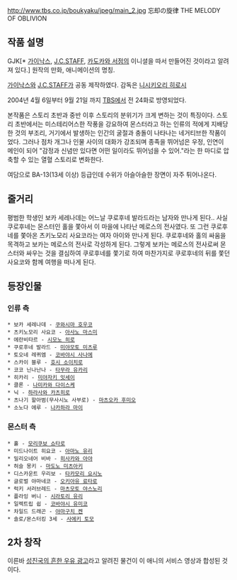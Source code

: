 http://www.tbs.co.jp/boukyaku/jpeg/main_2.jpg
忘却の旋律
THE MELODY OF OBLIVION

== 작품 설명 ==
GJK[* [[가이낙스]], [[J.C.STAFF]], [[카도카와 서점]]의 이니셜을 따서 만들어진 것이라고 알려져 있다.] 원작의 만화, 애니메이션의 명칭.

[[가이낙스]]와 [[J.C.STAFF]]가 공동 제작하였다. 감독은 [[니시키오리 히로시]]

2004년 4월 6일부터 9월 21일 까지 [[TBS]]에서 전 24화로 방영되었다.

본작품은 스토리 초반과 중반 이후 스토리의 분위기가 크게 변하는 것이 특징이다. 스토리 초반에서는 미스테리어스한 작풍을 강요하여 몬스터라고 하는 인류의 적에게 지배당한 것의 부조리, 거기에서 발생하는 인간의 굴절과 충돌이 나타나는 네거티브한 작품이었다. 그러나 점차 개그나 인물 사이의 대화가 강조되며 종족을 뛰어넘은 우정, 인연이 메인이 되어 "감정과 신념만 있다면 어떤 일이라도 뛰어넘을 수 있어."라는 한 마디로 압축할 수 있는 열혈 스토리로 변화한다.

여담으로 BA-13(13세 이상) 등급인데 수위가 아슬아슬한 장면이 자주 튀어나온다.

== 줄거리 ==
평범한 학생인 보카 세레나데는 어느날 쿠로후네 발라드라는 남자와 만나게 된다.. 사실 쿠로후네는 몬스터인 홀을 쫓아서 이 마을에 나타난 메로스의 전사였다. 또 그런 쿠로후네를 쫓아온 츠키노모리 사요코라는 여자 아이와 만나게 된다. 쿠로후네와 홀의 싸움을 목격하고 보카는 메로스의 전사로 각성하게 된다. 그렇게 보카는 메로스의 전사로써 몬스터와 싸우는 것을 결심하여 쿠로후네를 쫓기로 하여 마찬가지로 쿠로후네의 뒤를 쫓던 사요코와 함께 여행을 떠나게 된다.

== 등장인물 ==
=== 인류 측 ===
 * 보카 세레나데 - [[쿠와시마 호우코]]
 * 츠키노모리 사요코 - [[아사노 마스미]]
 * 에란비타르 - [[시모노 히로]]
 * 쿠로후네 발라드 - [[미야모토 미츠루]]
 * 토오네 레퀴엠 - [[코바야시 사나에]]
 * 스카이 블루 - [[호시 소이치로]]
 * 코코 닌나난나 - [[타무라 유카리]]
 * 히카리 - [[미야자키 잇세이]]
 * 클론 - [[나미카와 다이스케]]
 * 닉 - [[하라사와 카츠히로]]
 * 츠나기 할아범(무사시노 사부로) - [[마츠오카 후미오]]
 * 소노다 에루 - [[나카하라 마이]]
=== 몬스터 측 ===
 * 홀 - [[모리쿠보 쇼타로]]
 * 미드나이트 히요코 - [[아마노 유리]]
 * 밀리오네어 비바 - [[히사카와 아야]]	
 * 허슬 몽키 - [[마도노 미츠아키]]
 * 디스카운트 우리보 - [[타카모리 요시노]]
 * 글로벌 야마네코 - [[오키아유 료타로]]
 * 럭키 서러브레드 - [[마츠모토 야스노리]]
 * 플라잉 버니 - [[시라토리 유리]]
 * 일렉트립 쉽 - [[코바야시 유미코]]
 * 차일드 드래곤 - [[야마구치 켄]]
 * 솔로/몬스터킹 3세 - [[사에키 토모]]

==2차 창작==
이른바 [http://www.youtube.com/watch?v=2fs1Mu-3D6Y 성진국의 흔한 우유 광고]라고 알려진 물건이 이 애니의 서비스 영상과 합성된 것이다.
